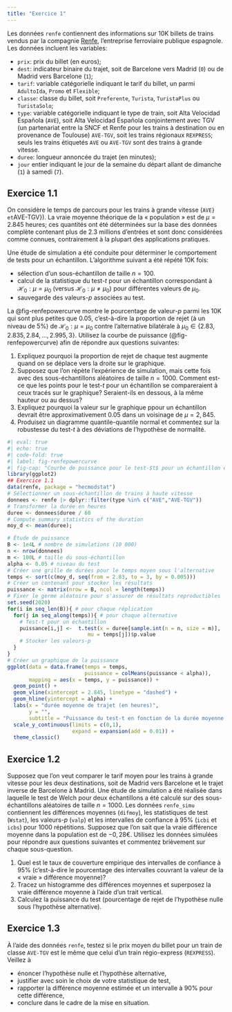 ```yaml
---
title: "Exercice 1"
---
```


Les données `renfe`  contiennent des informations sur  10K billets de trains vendus par la compagnie [Renfe](https://www.renfe.com/es/fr), l'entreprise ferroviaire publique espagnole. Les données incluent les variables:

- `prix`: prix du billet (en euros);
- `dest`: indicateur binaire du trajet, soit de Barcelone vers Madrid (`0`) ou de Madrid vers Barcelone (`1`);
- `tarif`: variable catégorielle indiquant le tarif du billet, un parmi `AdultoIda`, `Promo` et `Flexible`;
- `classe`: classe du billet, soit  `Preferente`, `Turista`, `TuristaPlus` ou `TuristaSolo`;
- `type`: variable catégorielle indiquant le type de train, soit Alta Velocidad Española (`AVE`), soit Alta Velocidad Española conjointement avec TGV (un partenariat entre la  SNCF et Renfe pour les trains à destination ou en provenance de Toulouse) `AVE-TGV`, soit les trains régionaux `REXPRESS`; seuls les trains étiquetés `AVE` ou `AVE-TGV` sont des trains à grande vitesse.
- `duree`: longueur annoncée du trajet (en minutes);
- `jour` entier indiquant le jour de la semaine du départ allant de dimanche (`1`) à samedi (`7`).


## Exercice 1.1

On considère le temps de parcours pour les trains à grande vitesse (`AVE} et `AVE-TGV}). La vraie moyenne théorique de la « population » est de $\mu=2.845$ heures; ces quantités ont été déterminées sur la base des données complète contenant plus de 2.3 millions d'entrées et sont donc considérées comme connues, contrairement à la plupart des applications pratiques.
 
Une étude de simulation a été conduite pour déterminer le comportement de tests pour un échantillon. L'algorithme suivant a été répété 10K fois:


- sélection d'un sous-échantillon de taille $n=100$.
- calcul de la statistique du test-$t$ pour un échantillon correspondant à  $\mathscr{H}_0: \mu=\mu_0$ (versus $\mathscr{H}_0: \mu \neq \mu_0$) pour différentes valeurs de $\mu_0$.
- sauvegarde des valeurs-$p$ associées au test.

 
 La @fig-renfepowercurve montre le pourcentage de valeur-$p$ parmi les 10K qui sont plus petites que 0.05, c'est-à-dire la proportion de rejet (à un niveau de $5$%) de $\mathscr{H}_0:\mu=\mu_0$ contre l'alternative bilatérale à $\mu_0 \in \{2.83, 2.835, 2.84, \ldots, 2.995, 3\}$. Utilisez la courbe de puissance  (@fig-renfepowercurve) afin de répondre aux questions suivantes:

1. Expliquez pourquoi la proportion de rejet de chaque test augmente quand on se déplace vers la droite sur le graphique.
2. Supposez que l'on répète l'expérience de simulation, mais cette fois avec des sous-échantillons aléatoires de taille $n=1000$. Comment est-ce que les points pour le test-$t$ pour un échantillon se compareraient à ceux tracés sur le graphique? Seraient-ils en dessous, à la même hauteur ou au dessus?
3. Expliquez pourquoi la valeur sur le graphique ppour un échantillon devrait être approximativement 0.05 dans un voisinage de $\mu=2,845$.
4. Produisez un diagramme quantile-quantile normal et commentez sur la robustesse du test-$t$ à des déviations de l'hypothèse de normalité.
 
```r
#| eval: true
#| echo: true
#| code-fold: true
#| label: fig-renfepowercurve
#| fig-cap: "Courbe de puissance pour le test-$t$ pour un échantillon en fonction du temps de parcours (en heures). La ligne horizontale grise est située à 0.05, tandis que la ligne traitillée verticale marque la vraie moyenne $\\mu$."
library(ggplot2)
## Exercice 1.1
data(renfe, package = "hecmodstat")
# Sélectionner un sous-échantillon de trains à haute vitesse
donnees <- renfe |> dplyr::filter(type %in% c("AVE","AVE-TGV"))
# Transformer la durée en heures
duree <- donnees$duree / 60
# Compute summary statistics of the duration
moy_d <- mean(duree);

# Étude de puissance
B <- 1e4L # nombre de simulations (10 000)
n <- nrow(donnees)
m <- 100L # taille du sous-échantillon
alpha <- 0.05 # niveau du test
# Créer une grille de durées pour le temps moyen sous l'alternative
temps <- sort(c(moy_d, seq(from = 2.83, to = 3, by = 0.005)))
# Créer un contenant pour stocker les résultats
puissance <- matrix(nrow = B, ncol = length(temps))
# Fixer le germe aléatoire pour s'assurer de résultats reproductibles
set.seed(2020)
for(i in seq_len(B)){ # pour chaque réplication
  for(j in seq_along(temps)){ # pour chaque alternative
    # Test-t pour un échantillon
    puissance[i,j] <-  t.test(x = duree[sample.int(n = n, size = m)],
                          mu = temps[j])$p.value
    # Stocker les valeurs-p
  }
}
# Créer un graphique de la puissance
ggplot(data = data.frame(temps = temps,
                         puissance = colMeans(puissance < alpha)),
       mapping = aes(x = temps, y = puissance)) +
  geom_point() +
  geom_vline(xintercept = 2.845, linetype = "dashed") +
  geom_hline(yintercept = alpha) +
  labs(x = "durée moyenne de trajet (en heures)",
       y = "",
       subtitle = "Puissance du test-t en fonction de la durée moyenne de trajet postulée.") +
  scale_y_continuous(limits = c(0,1),
                     expand = expansion(add = 0.01)) +
  theme_classic()
```


## Exercice 1.2 

Supposez que l'on veut comparer le tarif moyen pour les trains à grande vitesse pour les deux destinations, soit de Madrid vers Barcelone et le trajet inverse de Barcelone à Madrid. Une étude de simulation a été réalisée dans laquelle le test de Welch pour deux échantillons a été calculé sur des sous-échantillons aléatoires de taille $n=1000$. Les données `renfe_simu` contiennent les différences moyennes (`difmoy`), les statistiques de test (`Wstat`), les valeurs-$p$ (`valp`) et les intervalles de confiance à 95% (`icbi` et `icbs`) pour 1000 répétitions. Supposez que l'on sait que la vraie différence moyenne dans la population est de $-0,28$€. Utilisez les données simulées pour répondre aux questions suivantes et commentez brièvement sur chaque sous-question.


1. Quel est le taux de couverture empirique des intervalles de confiance à 95% (c'est-à-dire le pourcentage des intervalles couvrant la valeur de la « vraie » différence moyenne)? 
2. Tracez un histogramme des différences moyennes et superposez la vraie différence moyenne à l'aide d'un trait vertical.
3. Calculez la puissance du test (pourcentage de rejet de l'hypothèse nulle sous l'hypothèse alternative).



## Exercice 1.3

À l'aide des données `renfe`, testez si le prix moyen du billet pour un train de classe `AVE-TGV` est le même que celui d'un train régio-express (`REXPRESS`). Veillez à

- énoncer l'hypothèse nulle et l'hypothèse alternative,
- justifier avec soin le choix de votre statistique de test,
- rapporter la différence moyenne estimée et un intervalle à 90% pour cette différence,
- conclure dans le cadre de la mise en situation.
